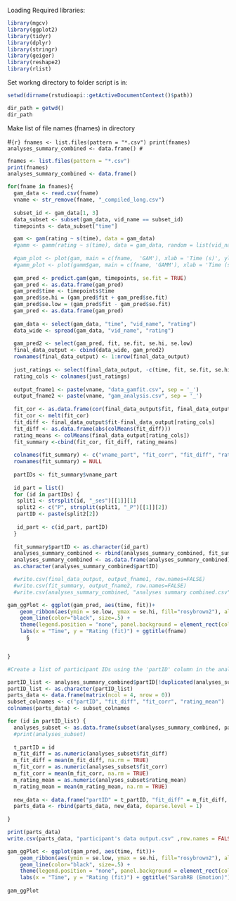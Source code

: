 Loading Required libraries:
```r
library(mgcv)
library(ggplot2)
library(tidyr)
library(dplyr)
library(stringr)
library(geiger)
library(reshape2)
library(rlist)
```

Set workng directory to folder script is in:

```r
setwd(dirname(rstudioapi::getActiveDocumentContext()$path))

dir_path = getwd()
dir_path
```

Make list of file names (fnames) in directory

#```{r}
fnames <- list.files(pattern = "*.csv")
print(fnames)
analyses_summary_combined <- data.frame()
#```




```r

fnames <- list.files(pattern = "*.csv")
print(fnames)
analyses_summary_combined <- data.frame()

for(fname in fnames){
  gam_data <- read.csv(fname)
  vname <- str_remove(fname, "_compiled_long.csv")
  
  subset_id <- gam_data[1, 3]
  data_subset <- subset(gam_data, vid_name == subset_id)
  timepoints <- data_subset["time"]

  gam <- gam(rating ~ s(time), data = gam_data)
  #gamm <- gamm(rating ~ s(time), data = gam_data, random = list(vid_name=~1), correlation = corAR1())
  
  #gam_plot <- plot(gam, main = c(fname,  'GAM'), xlab = 'Time (s)', ylab = 'Fit')
  #gamm_plot <- plot(gamm$gam, main = c(fname, 'GAMM'), xlab = 'Time (s)', ylab = 'Fit')
  
  gam_pred <- predict.gam(gam, timepoints, se.fit = TRUE)
  gam_pred <- as.data.frame(gam_pred)
  gam_pred$time <- timepoints$time
  gam_pred$se.hi = (gam_pred$fit + gam_pred$se.fit)
  gam_pred$se.low = (gam_pred$fit - gam_pred$se.fit)
  gam_pred <- as.data.frame(gam_pred)
  
  gam_data <- select(gam_data, "time", "vid_name", "rating")
  data_wide <- spread(gam_data, "vid_name", "rating")
  
  gam_pred2 <- select(gam_pred, fit, se.fit, se.hi, se.low)
  final_data_output <- cbind(data_wide, gam_pred2)
  rownames(final_data_output) <- 1:nrow(final_data_output)
  
  just_ratings <- select(final_data_output, -c(time, fit, se.fit, se.hi, se.low))
  rating_cols <- colnames(just_ratings)
  
  output_fname1 <- paste(vname, "data_gamfit.csv", sep = '_')
  output_fname2 <- paste(vname, "gam_analysis.csv", sep = '_')
  
  fit_cor <- as.data.frame(cor(final_data_output$fit, final_data_output[rating_cols]))
  fit_cor <- melt(fit_cor)
  fit_diff <- final_data_output$fit-final_data_output[rating_cols]
  fit_diff <- as.data.frame(abs(colMeans(fit_diff)))
  rating_means <- colMeans(final_data_output[rating_cols])
  fit_summary <-cbind(fit_cor, fit_diff, rating_means)
  
  colnames(fit_summary) <- c("vname_part", "fit_corr", "fit_diff", "rating_mean")
  rownames(fit_summary) = NULL
  
  partIDs <- fit_summary$vname_part
  
  id_part = list()
  for (id in partIDs) {
   split1 <- strsplit(id, "_ses")[[1]][1]
   split2 <- c("P", strsplit(split1, "_P")[[1]][2])
   partID <- paste(split2[2])
   
   id_part <- c(id_part, partID)
  }
  
  fit_summary$partID <- as.character(id_part)
  analyses_summary_combined <- rbind(analyses_summary_combined, fit_summary)
  analyses_summary_combined <- as.data.frame(analyses_summary_combined)
  as.character(analyses_summary_combined$partID)

  #write.csv(final_data_output, output_fname1, row.names=FALSE)
  #write.csv(fit_summary, output_fname2, row.names=FALSE)
  #write.csv(analyses_summary_combined, "analyses summary combined.csv", row.names = FALSE)

gam_ggPlot <- ggplot(gam_pred, aes(time, fit))+ 
    geom_ribbon(aes(ymin = se.low, ymax = se.hi, fill="rosybrown2"), alpha = 0.5) + 
    geom_line(color="black", size=.5) + 
    theme(legend.position = "none", panel.background = element_rect(colour = "black", fill = "white")) + 
    labs(x = "Time", y = "Rating (fit)") + ggtitle(fname)
      §


}
```


```r

#Create a list of participant IDs using the 'partID' column in the analysis summary column - this will be used to select subsets of the data for each participant:

partID_list <- analyses_summary_combined$partID[!duplicated(analyses_summary_combined$partID)]
partID_list <- as.character(partID_list)
parts_data <- data.frame(matrix(ncol = 4, nrow = 0))
subset_colnames <- c("partID", "fit_diff", "fit_corr", "rating_mean")
colnames(parts_data) <- subset_colnames

for (id in partID_list) {
  analyses_subset <- as.data.frame(subset(analyses_summary_combined, partID == id,))
  #print(analyses_subset)
  
  t_partID = id
  m_fit_diff = as.numeric(analyses_subset$fit_diff)
  m_fit_diff = mean(m_fit_diff, na.rm = TRUE)
  m_fit_corr = as.numeric(analyses_subset$fit_corr)
  m_fit_corr = mean(m_fit_corr, na.rm = TRUE)
  m_rating_mean = as.numeric(analyses_subset$rating_mean)
  m_rating_mean = mean(m_rating_mean, na.rm = TRUE)
  
  new_data <- data.frame("partID" = t_partID, "fit_diff" = m_fit_diff, "fit_cor" = m_fit_corr, "rating_mean" = m_rating_mean)
  parts_data <- rbind(parts_data, new_data, deparse.level = 1)
 
}

print(parts_data)
write.csv(parts_data, "participant's data output.csv" ,row.names = FALSE)
```

```r
gam_ggPlot <- ggplot(gam_pred, aes(time, fit))+ 
    geom_ribbon(aes(ymin = se.low, ymax = se.hi, fill="rosybrown2"), alpha = 0.5) + 
    geom_line(color="black", size=.5) + 
    theme(legend.position = "none", panel.background = element_rect(colour = "black", fill = "white")) + 
    labs(x = "Time", y = "Rating (fit)") + ggtitle("SarahRB (Emotion)") #ggtitle(fname)
  
gam_ggPlot
```

